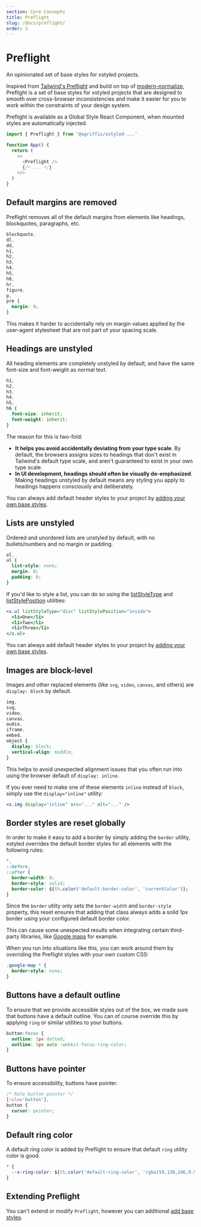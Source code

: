 ```yaml
---
section: Core Concepts
title: Preflight
slug: /docs/preflight/
order: 3
---
```


# Preflight

An opinionated set of base styles for xstyled projects.

<carbon-ad />

Inspired from [Tailwind's Preflight](https://tailwindcss.com/docs/preflight) and build on top of [modern-normalize](https://github.com/sindresorhus/modern-normalize), Preflight is a set of base styles for xstyled projects that are designed to smooth over cross-browser inconsistencies and make it easier for you to work within the constraints of your design system.

Preflight is available as a Global Style React Component, when mounted styles are automatically injected.

```js
import { Preflight } from '@agriffis/xstyled-...'

function App() {
  return (
    <>
      <Preflight />
      {/* ... */}
    </>
  )
}
```

## Default margins are removed

Preflight removes all of the default margins from elements like headings, blockquotes, paragraphs, etc.

```css
blockquote,
dl,
dd,
h1,
h2,
h3,
h4,
h5,
h6,
hr,
figure,
p,
pre {
  margin: 0;
}
```

This makes it harder to accidentally rely on margin values applied by the user-agent stylesheet that are not part of your spacing scale.

## Headings are unstyled

All heading elements are completely unstyled by default, and have the same font-size and font-weight as normal text.

```css
h1,
h2,
h3,
h4,
h5,
h6 {
  font-size: inherit;
  font-weight: inherit;
}
```

The reason for this is two-fold:

- **It helps you avoid accidentally deviating from your type scale**. By default, the browsers assigns sizes to headings that don't exist in Tailwind's default type scale, and aren't guaranteed to exist in your own type scale.
- **In UI development, headings should often be visually de-emphasized**. Making headings unstyled by default means any styling you apply to headings happens consciously and deliberately.

You can always add default header styles to your project by [adding your own base styles](/docs/adding-base-styles/).

## Lists are unstyled

Ordered and unordered lists are unstyled by default, with no bullets/numbers and no margin or padding.

```css
ol,
ul {
  list-style: none;
  margin: 0;
  padding: 0;
}
```

If you'd like to style a list, you can do so using the [listStyleType](/docs/list-style-type/) and [listStylePosition](/docs/list-style-position/) utilities:

```jsx
<x.ul listStyleType="disc" listStylePosition="inside">
  <li>One</li>
  <li>Two</li>
  <li>Three</li>
</x.ul>
```

You can always add default header styles to your project by [adding your own base styles](/docs/adding-base-styles/).

## Images are block-level

Images and other replaced elements (like `svg`, `video`, `canvas`, and others) are `display: block` by default.

```css
img,
svg,
video,
canvas,
audio,
iframe,
embed,
object {
  display: block;
  vertical-align: middle;
}
```

This helps to avoid unexpected alignment issues that you often run into using the browser default of `display: inline`.

If you ever need to make one of these elements `inline` instead of `block`, simply use the `display="inline"` utility:

```jsx
<x.img display="inline" src="..." alt="..." />
```

## Border styles are reset globally

In order to make it easy to add a border by simply adding the `border` utility, xstyled overrides the default border styles for all elements with the following rules:

```css
*,
::before,
::after {
  border-width: 0;
  border-style: solid;
  border-color: ${th.color('default-border-color', 'currentColor')};
}
```

Since the `border` utiity only sets the `border-width` and `border-style` property, this reset ensures that adding that class always adds a solid 1px border using your configured default border color.

This can cause some unexpected results when integrating certain third-party libraries, like [Google maps](https://github.com/tailwindlabs/tailwindcss/issues/484) for example.

When you run into situations like this, you can work around them by overriding the Preflight styles with your own custom CSS:

```css
.google-map * {
  border-style: none;
}
```

## Buttons have a default outline

To ensure that we provide accessible styles out of the box, we made sure
that buttons have a default outline. You can of course override this by
applying `ring` or similar utilities to your buttons.

```css
button:focus {
  outline: 1px dotted;
  outline: 5px auto -webkit-focus-ring-color;
}
```

## Buttons have pointer

To ensure accessibility, buttons have pointer.

```css
/* Role button pointer */
[role='button'],
button {
  cursor: pointer;
}
```

## Default ring color

A default ring color is added by Preflight to ensure that default `ring` utility color is good.

```css
* {
  --x-ring-color: ${th.color('default-ring-color', 'rgba(59,130,246,0.5)')};
}
```

## Extending Preflight

You can't extend or modify `Preflight`, however you can additional [add base styles](/docs/adding-base-styles).
